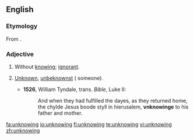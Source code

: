 ==English==
===Etymology===
From {{prefix|un|knowing}}.

===Adjective===
{{en-adj}}

# Without [[knowing]]; [[ignorant]].
# {{context|obsolete}} [[unknown|Unknown]], [[unbeknownst]] ({{term|to}} someone).
#*'''1526''', William Tyndale, trans. ''Bible'', Luke II:
#*:And when they had fulfilled the dayes, as they returned home, the chylde Jesus boode styll in hierusalem, '''vnknowinge''' to his father and mother.

[[fa:unknowing]]
[[io:unknowing]]
[[fi:unknowing]]
[[te:unknowing]]
[[vi:unknowing]]
[[zh:unknowing]]